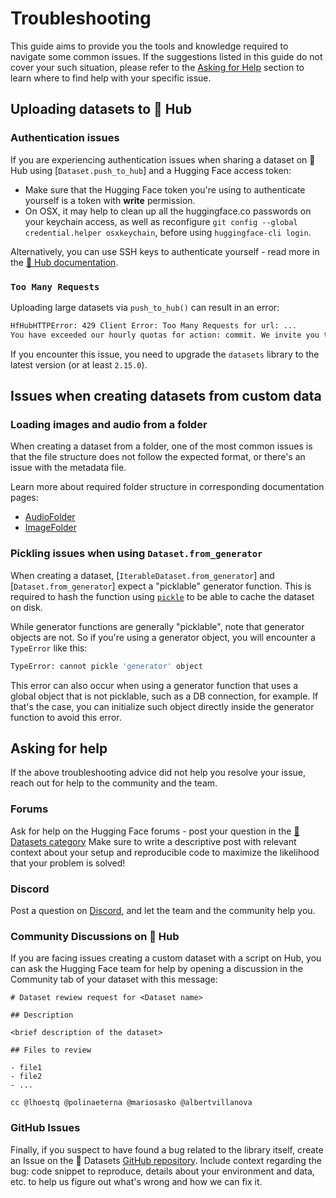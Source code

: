 # Troubleshooting

This guide aims to provide you the tools and knowledge required to navigate some common issues. If the suggestions listed 
in this guide do not cover your such situation, please refer to the [Asking for Help](#asking-for-help) section to learn where to
find help with your specific issue.

## Uploading datasets to 🤗 Hub

### Authentication issues

If you are experiencing authentication issues when sharing a dataset on 🤗 Hub using [`Dataset.push_to_hub`] and a Hugging Face 
access token:

* Make sure that the Hugging Face token you're using to authenticate yourself is a token with **write** permission.
* On OSX, it may help to clean up all the huggingface.co passwords on your keychain access, as well as reconfigure `git config --global credential.helper osxkeychain`, before using `huggingface-cli login`.

Alternatively, you can use SSH keys to authenticate yourself - read more in the [🤗 Hub documentation](https://huggingface.co/docs/hub/security-git-ssh).

### `Too Many Requests`

Uploading large datasets via `push_to_hub()` can result in an error: 

```bash
HfHubHTTPError: 429 Client Error: Too Many Requests for url: ...
You have exceeded our hourly quotas for action: commit. We invite you to retry later.
```

If you encounter this issue, you need to upgrade the `datasets` library to the latest version (or at least `2.15.0`).

## Issues when creating datasets from custom data

### Loading images and audio from a folder

When creating a dataset from a folder, one of the most common issues is that the file structure does not follow the 
expected format, or there's an issue with the metadata file.

Learn more about required folder structure in corresponding documentation pages:

* [AudioFolder](https://huggingface.co/docs/datasets/audio_dataset#audiofolder)
* [ImageFolder](https://huggingface.co/docs/datasets/image_dataset#imagefolder)


### Pickling issues when using `Dataset.from_generator`

When creating a dataset, [`IterableDataset.from_generator`] and [`Dataset.from_generator`] expect a "picklable" generator function.
This is required to hash the function using [`pickle`](https://docs.python.org/3/library/pickle.html) to be able to cache the dataset on disk.

While generator functions are generally "picklable", note that generator objects are not. So if you're using a generator object, 
you will encounter a `TypeError` like this:

```bash
TypeError: cannot pickle 'generator' object
```

This error can also occur when using a generator function that uses a global object that is not picklable, such as a 
DB connection, for example. If that's the case, you can initialize such object directly inside the generator function to 
avoid this error.

## Asking for help

If the above troubleshooting advice did not help you resolve your issue, reach out for help to the community and the team.

### Forums 

Ask for help on the Hugging Face forums - post your question in the [🤗Datasets category](https://discuss.huggingface.co/c/datasets/10) 
Make sure to write a descriptive post with relevant context about your setup and reproducible code to maximize the likelihood that your problem is solved!

### Discord

Post a question on [Discord](http://hf.co/join/discord), and let the team and the community help you.

### Community Discussions on 🤗 Hub

If you are facing issues creating a custom dataset with a script on Hub, you can ask the Hugging Face team for help by opening
a discussion in the Community tab of your dataset with this message:

```text
# Dataset rewiew request for <Dataset name>

## Description

<brief description of the dataset>

## Files to review

- file1
- file2
- ...

cc @lhoestq @polinaeterna @mariosasko @albertvillanova
```

### GitHub Issues

Finally, if you suspect to have found a bug related to the library itself, create an Issue on the 🤗 Datasets 
[GitHub repository](https://github.com/huggingface/datasets/issues). Include context regarding the bug: code snippet to reproduce,
details about your environment and data, etc. to help us figure out what's wrong and how we can fix it.
